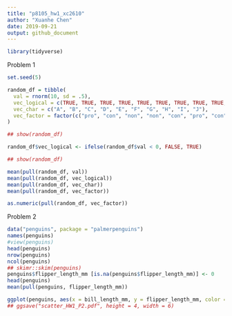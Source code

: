 ```yaml
---
title: "p8105_hw1_xc2610"
author: "Xuanhe Chen"
date: 2019-09-21
output: github_document
---
```


```r
library(tidyverse)
```

Problem 1

```r
set.seed(5)

random_df = tibble(
  val = rnorm(10, sd = .5),
  vec_logical = c(TRUE, TRUE, TRUE, TRUE, TRUE, TRUE, TRUE, TRUE, TRUE, TRUE),
  vec_char = c("A", "B", "C", "D", "E", "F", "G", "H", "I", "J"),
  vec_factor = factor(c("pro", "con", "non", "non", "con", "pro", "con", "non", "pro", "non"))
)

## show(random_df)

random_df$vec_logical <- ifelse(random_df$val < 0, FALSE, TRUE)

## show(random_df)
```


```r
mean(pull(random_df, val))
mean(pull(random_df, vec_logical))
mean(pull(random_df, vec_char))
mean(pull(random_df, vec_factor))
```
 

```r
as.numeric(pull(random_df, vec_factor))
```
Problem 2
```r
data("penguins", package = "palmerpenguins")
names(penguins)
#view(penguins)
head(penguins)
nrow(penguins)
ncol(penguins)
## skimr::skim(penguins)
penguins$flipper_length_mm [is.na(penguins$flipper_length_mm)] <- 0
head(penguins)
mean(pull(penguins, flipper_length_mm))
```
```r
ggplot(penguins, aes(x = bill_length_mm, y = flipper_length_mm, color = species)) + geom_point()
## ggsave("scatter_HW1_P2.pdf", height = 4, width = 6)
```